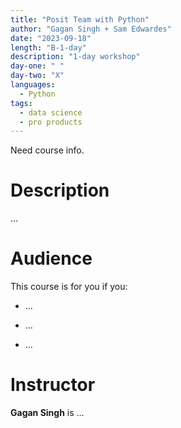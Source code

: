 ```yaml
---
title: "Posit Team with Python"
author: "Gagan Singh + Sam Edwardes"
date: "2023-09-18"
length: "B-1-day"
description: "1-day workshop"
day-one: " "
day-two: "X"
languages:
  - Python
tags:
  - data science
  - pro products
---
```


::: callout-note
Need course info.
:::

# Description

...

# Audience

This course is for you if you:

-   ...

-   ...

-   ...

# Instructor

**Gagan Singh** is ...
